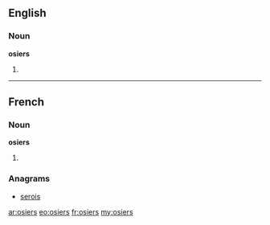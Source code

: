 ==English==

===Noun===
'''osiers'''

# {{plural of|osier}}

----

==French==

===Noun===
'''osiers''' {{m|p}}

# {{plural of|osier|lang=fr}}

===Anagrams===
* [[serois#French|serois]]

[[ar:osiers]]
[[eo:osiers]]
[[fr:osiers]]
[[my:osiers]]